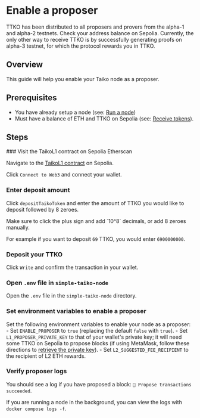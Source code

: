 
# Enable a proposer

<Callout type="info">
TTKO has been distributed to all proposers and provers from the alpha-1 and alpha-2 testnets. Check your address balance on Sepolia. Currently, the only other way to receive TTKO is by successfully generating proofs on alpha-3 testnet, for which the protocol rewards you in TTKO.
</Callout>

## Overview

This guide will help you enable your Taiko node as a proposer.

## Prerequisites

- You have already setup a node (see: [Run a node](/docs/guides/run-a-node))
- Must have a balance of ETH and TTKO on Sepolia (see: [Receive tokens](/docs/guides/receive-tokens)).

## Steps

<Steps>
### Visit the TaikoL1 contract on Sepolia Etherscan

Navigate to the [TaikoL1 contract](https://sepolia.etherscan.io/address/0x6375394335f34848b850114b66A49D6F47f2cdA8#writeProxyContract) on Sepolia.

Click `Connect to Web3` and connect your wallet.

### Enter deposit amount

Click `depositTaikoToken` and enter the amount of TTKO you would like to deposit followed by 8 zeroes.

<Callout type="warning">
Make sure to click the plus sign and add `10^8` decimals, or add 8 zeroes manually.
</Callout>

For example if you want to deposit `69` TTKO, you would enter `6900000000`.

### Deposit your TTKO

Click `Write` and confirm the transaction in your wallet.

### Open `.env` file in `simple-taiko-node`
Open the `.env` file in the `simple-taiko-node` directory.

### Set environment variables to enable a proposer
Set the following environment variables to enable your node as a proposer: 
    - Set `ENABLE_PROPOSER` to `true` (replacing the default `false` with `true`). 
    - Set `L1_PROPOSER_PRIVATE_KEY` to that of your wallet's private key; it will need some TTKO on Sepolia to propose blocks (if using MetaMask, follow these directions to [retrieve the private key](https://metamask.zendesk.com/hc/en-us/articles/360015289632-How-to-export-an-account-s-private-key)).
    - Set `L2_SUGGESTED_FEE_RECIPIENT` to the recipient of L2 ETH rewards.

### Verify proposer logs
You should see a log if you have proposed a block: `📝 Propose transactions succeeded`.

If you are running a node in the background, you can view the logs with `docker compose logs -f`.

</Steps>
